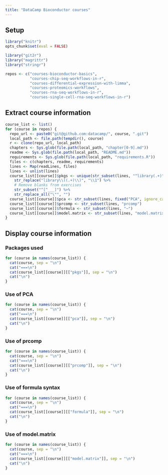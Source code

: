 ```yaml
---
title: "DataCamp Bioconductor courses"
---
```


## Setup

```r
library("knitr")
opts_chunk$set(eval = FALSE)
```

```r
library("git2r")
library("magrittr")
library("stringr")
```


```r
repos <- c("courses-bioconductor-basics",
           "courses-chip-seq-workflows-in-r",
           "courses-differential-expression-with-limma",
           "courses-proteomics-workflows", 
           "courses-rna-seq-workflows-in-r",
           "courses-single-cell-rna-seq-workflows-in-r")
```

## Extract course information

```r
course_list <- list()
for (course in repos) {
  repo_url <- paste0("git@github.com:datacamp/", course, ".git")
  local_path <- file.path(tempdir(), course)
  r <- clone(repo_url, local_path)
  chapters <- Sys.glob(file.path(local_path, "chapter[0-9].md"))
  readme <- Sys.glob(file.path(local_path, "README.md"))
  requirements <- Sys.glob(file.path(local_path, "requirements.R"))
  files <- c(chapters, readme, requirements)
  lines <- Map(readLines, files)
  lines <- unlist(lines)
  course_list[[course]]$pkgs <- unique(str_subset(lines, "^library(.+)")) %>%
    str_replace("library\\((.+)\\)", "\\1") %>%
    # Remove blanks from exercises
    str_subset("^[^___]") %>%
    str_replace_all("\"", "")
  course_list[[course]]$pca <- str_subset(lines, fixed("PCA", ignore_case = TRUE))
  course_list[[course]]$prcomp <- str_subset(lines, "prcomp")
  course_list[[course]]$formula <- str_subset(lines, "~")
  course_list[[course]]$model.matrix <- str_subset(lines, "model.matrix")
}
```

## Display course information

### Packages used

```r
for (course in names(course_list)) {
  cat(course, sep = "\n")
  cat("===\n")
  cat(course_list[[course]][["pkgs"]], sep = "\n")
  cat("\n")
}
```


### Use of PCA

```r
for (course in names(course_list)) {
  cat(course, sep = "\n")
  cat("===\n")
  cat(course_list[[course]][["pca"]], sep = "\n")
  cat("\n")
}
```


### Use of prcomp

```r
for (course in names(course_list)) {
  cat(course, sep = "\n")
  cat("===\n")
  cat(course_list[[course]][["prcomp"]], sep = "\n")
  cat("\n")
}
```

### Use of formula syntax

```r
for (course in names(course_list)) {
  cat(course, sep = "\n")
  cat("===\n")
  cat(course_list[[course]][["formula"]], sep = "\n")
  cat("\n")
}
```

### Use of model.matrix

```r
for (course in names(course_list)) {
  cat(course, sep = "\n")
  cat("===\n")
  cat(course_list[[course]][["model.matrix"]], sep = "\n")
  cat("\n")
}
```
